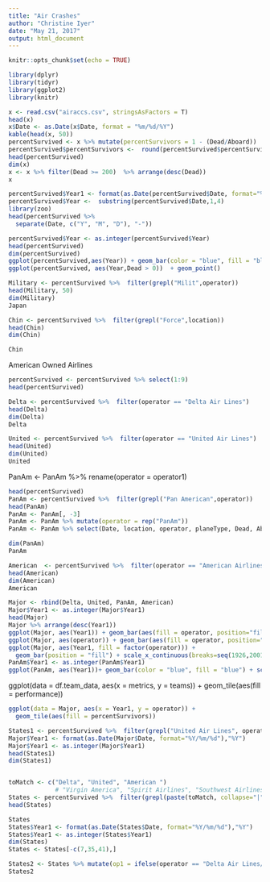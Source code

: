 ```yaml
---
title: "Air Crashes"
author: "Christine Iyer"
date: "May 21, 2017"
output: html_document
---
```


```r
knitr::opts_chunk$set(echo = TRUE)
```

```r
library(dplyr)
library(tidyr)
library(ggplot2)
library(knitr)
```


```r
x <- read.csv("airaccs.csv", stringsAsFactors = T)
head(x)
x$Date <- as.Date(x$Date, format = "%m/%d/%Y")
kable(head(x, 50))
percentSurvived <- x %>% mutate(percentSurvivors = 1 - (Dead/Aboard)) 
percentSurvived$percentSurvivors <-  round(percentSurvived$percentSurvivors, digits = 2)
head(percentSurvived)
dim(x)
x <- x %>% filter(Dead >= 200)  %>% arrange(desc(Dead))
x
```

```r
percentSurvived$Year1 <- format(as.Date(percentSurvived$Date, format="%Y/%m/%d"),"%Y")
percentSurvived$Year <-  substring(percentSurvived$Date,1,4)
library(zoo)
head(percentSurvived %>%
  separate(Date, c("Y", "M", "D"), "-"))
```


```r
percentSurvived$Year <- as.integer(percentSurvived$Year)
head(percentSurvived)
dim(percentSurvived)
ggplot(percentSurvived,aes(Year)) + geom_bar(color = "blue", fill = "blue") 
ggplot(percentSurvived, aes(Year,Dead > 0))  + geom_point()
```

```r
Military <- percentSurvived %>%  filter(grepl("Milit",operator))
head(Military, 50)
dim(Military)
Japan

Chin <- percentSurvived %>%  filter(grepl("Force",location))
head(Chin)
dim(Chin)

Chin
```

American Owned Airlines

```r
percentSurvived <- percentSurvived %>% select(1:9)
head(percentSurvived)

```


```r
Delta <- percentSurvived %>%  filter(operator == "Delta Air Lines") 
head(Delta)
dim(Delta)
Delta
```

```r
United <- percentSurvived %>%  filter(operator == "United Air Lines")
head(United)
dim(United)
United

```
PanAm <- PanAm %>% rename(operator = operator1) 
```r
head(percentSurvived)
PanAm <- percentSurvived %>%  filter(grepl("Pan American",operator)) 
head(PanAm)
PanAm <- PanAm[, -3]
PanAm <- PanAm %>% mutate(operator = rep("PanAm"))
PanAm <- PanAm %>% select(Date, location, operator, planeType, Dead, Aboard, Ground, percentSurvivors, Year1)

dim(PanAm)
PanAm
```




```r
American  <- percentSurvived %>%  filter(operator == "American Airlines")
head(American)
dim(American)
American

```

```r

Major <- rbind(Delta, United, PanAm, American)
Major$Year1 <- as.integer(Major$Year1)
head(Major)
Major %>% arrange(desc(Year1))
ggplot(Major, aes(Year1)) + geom_bar(aes(fill = operator, position="fill"))
ggplot(Major, aes(operator)) + geom_bar(aes(fill = operator, position="fill"))
ggplot(Major, aes(Year1, fill = factor(operator))) +
  geom_bar(position = "fill") + scale_x_continuous(breaks=seq(1926,2001,5))
PanAm$Year1 <- as.integer(PanAm$Year1)
ggplot(PanAm, aes(Year1))+ geom_bar(color = "blue", fill = "blue") + scale_x_continuous(breaks=seq(1926,2001,5))
```
ggplot(data = df.team_data, aes(x = metrics, y = teams)) +
  geom_tile(aes(fill = performance)) 
```r
ggplot(data = Major, aes(x = Year1, y = operator)) +
  geom_tile(aes(fill = percentSurvivors)) 
```



```r
States1 <- percentSurvived %>%  filter(grepl("United Air Lines", operator))
Major$Year1 <- format(as.Date(Major$Date, format="%Y/%m/%d"),"%Y")
Major$Year1 <- as.integer(Major$Year1)
head(States1)
dim(States1)


toMatch <- c("Delta", "United", "American ")
             # "Virgin America", "Spirit Airlines", "Southwest Airlines", "JetBlue", "Hawaiian", "Frontier", "American Airlines", "Allegiant Air", "Alaska Air"
States <- percentSurvived %>%  filter(grepl(paste(toMatch, collapse="|"), operator))
head(States)

States
States$Year1 <- format(as.Date(States$Date, format="%Y/%m/%d"),"%Y")
States$Year1 <- as.integer(States$Year1)
dim(States)
States <- States[-c(7,35,41),]

States2 <- States %>% mutate(op1 = ifelse(operator == "Delta Air Lines/North Central Airlines", "Delta Airlines", ""))
States2

```



